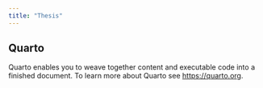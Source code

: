 ```yaml
---
title: "Thesis"
---
```


## Quarto

Quarto enables you to weave together content and executable code into a finished document. To learn more about Quarto see <https://quarto.org>.